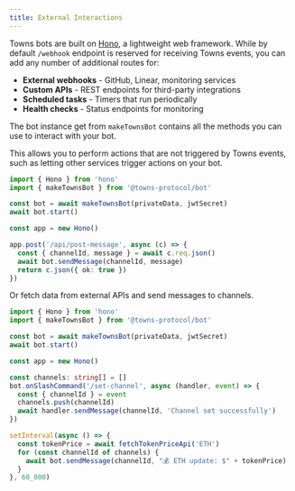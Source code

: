 ```yaml
---
title: External Interactions
---
```



Towns bots are built on [Hono](https://hono.dev), a lightweight web framework. While by default `/webhook` endpoint is reserved for receiving Towns events, you can add any number of additional routes for:

- **External webhooks** - GitHub, Linear, monitoring services
- **Custom APIs** - REST endpoints for third-party integrations
- **Scheduled tasks** - Timers that run periodically
- **Health checks** - Status endpoints for monitoring

The bot instance get from `makeTownsBot` contains all the methods you can use to interact with your bot.

This allows you to perform actions that are not triggered by Towns events, such as letting other services trigger actions on your bot.

```ts
import { Hono } from 'hono'
import { makeTownsBot } from '@towns-protocol/bot'

const bot = await makeTownsBot(privateData, jwtSecret)
await bot.start()

const app = new Hono()

app.post('/api/post-message', async (c) => {
  const { channelId, message } = await c.req.json()
  await bot.sendMessage(channelId, message)
  return c.json({ ok: true })
})
```

Or fetch data from external APIs and send messages to channels.

```ts
import { Hono } from 'hono'
import { makeTownsBot } from '@towns-protocol/bot'

const bot = await makeTownsBot(privateData, jwtSecret)
await bot.start()

const app = new Hono()

const channels: string[] = []
bot.onSlashCommand('/set-channel', async (handler, event) => {
  const { channelId } = event
  channels.push(channelId)
  await handler.sendMessage(channelId, 'Channel set successfully')
})

setInterval(async () => {
  const tokenPrice = await fetchTokenPriceApi('ETH')
  for (const channelId of channels) {
    await bot.sendMessage(channelId, "💰 ETH update: $" + tokenPrice)
  }
}, 60_000)
```